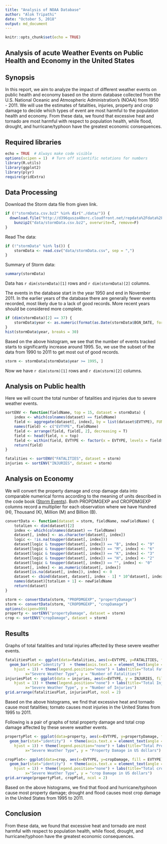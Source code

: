 ```yaml
---
title: "Analysis of NOAA Database"
author: "Alok Tripathi"
date: "October 5, 2018"
output: md_document
---
```


```r
knitr::opts_chunk$set(echo = TRUE)
```

## Analysis of acute Weather Events on Public Health and Economy in the United States

## Synopsis

In this report, we aim to analyze the impact of different weather events on public health and economy based on the storm database collected from the U.S. National Oceanic and Atmospheric Administration's (NOAA) from 1950 - 2011. We will use the estimates of fatalities, injuries, property and crop damage to decide which types of event are most harmful to the population health and economy. From these data, we found that excessive heat and tornado are most harmful with respect to population health, while flood, drought, and hurricane/typhoon have the greatest economic consequences.

## Required libraries

```r
echo = TRUE  # Always make code visible
options(scipen = 1)  # Turn off scientific notations for numbers
library(R.utils)
library(ggplot2)
library(plyr)
require(gridExtra)
```

## Data Processing

Download the Storm data file from given link.
```r
if (!"stormData.csv.bz2" %in% dir("./data/")) {
  download.file("http://d396qusza40orc.cloudfront.net/repdata%2Fdata%2FStormData.csv.bz2", destfile = "data/stormData.csv.bz2")
    bunzip2("data/stormData.csv.bz2", overwrite=T, remove=F)
}
```

Read The data:

```r
if (!"stormData" %in% ls()) {
    stormData <- read.csv("data/stormData.csv", sep = ",")
}
```

Summary of Storm data: 

```r
summary(stormData)
```

Data has `r dim(stormData)[1]` rows and `r dim(stormData)[2]` columns.

The events in the database start in the year 1950 and end in November 2011. In the earlier years of the database there are generally fewer events recorded, most likely due to a lack of good records. More recent years should be considered more complete.

```r
if (dim(stormData)[2] == 37) {
    stormData$year <- as.numeric(format(as.Date(stormData$BGN_DATE, format = "%m/%d/%Y %H:%M:%S"), "%Y"))
}
hist(stormData$year, breaks = 30)
```

Based on the above histogram, we see that the number of events tracked starts to significantly increase around 1995. So, we use the subset of the data from 1990 to 2011 to get most out of good records.

```r
storm <- stormData[stormData$year >= 1995, ]

```

Now we have `r dim(storm)[1]` rows and `r dim(storm)[2]` columns.

## Analysis on Public health

Here we will count the total number of fatalities and injuries due to severe weather events.

```r
sortENV <- function(fieldName, top = 15, dataset = stormData) {
    index <- which(colnames(dataset) == fieldName)
    field <- aggregate(dataset[, index], by = list(dataset$EVTYPE), FUN = "sum")
    names(field) <- c("EVTYPE", fieldName)
    field <- arrange(field, field[, 2], decreasing = T)
    field <- head(field, n = top)
    field <- within(field, EVTYPE <- factor(x = EVTYPE, levels = field$EVTYPE))
    return(field)
}

fatalities <- sortENV("FATALITIES", dataset = storm)
injuries <- sortENV("INJURIES", dataset = storm)

```


## Analysis on Economy

We will convert the property damage and crop damage data into comparable numerical forms according to the meaning of units described in the code book ([Storm Events](https://d396qusza40orc.cloudfront.net/repdata%2Fpeer2_doc%2Fpd01016005curr.pdf)). Both PROPDMGEXP and CROPDMGEXP columns record a multiplier for each observation where we have Hundred (H), Thousand (K), Million (M) and Billion (B).

```r
convertData <- function(dataset = storm, fieldName, newFieldName) {
    totalLen <- dim(dataset)[2]
    index <- which(colnames(dataset) == fieldName)
    dataset[, index] <- as.character(dataset[, index])
    logic <- !is.na(toupper(dataset[, index]))
    dataset[logic & toupper(dataset[, index]) == "B", index] <- "9"
    dataset[logic & toupper(dataset[, index]) == "M", index] <- "6"
    dataset[logic & toupper(dataset[, index]) == "K", index] <- "3"
    dataset[logic & toupper(dataset[, index]) == "H", index] <- "2"
    dataset[logic & toupper(dataset[, index]) == "", index] <- "0"
    dataset[, index] <- as.numeric(dataset[, index])
    dataset[is.na(dataset[, index]), index] <- 0
    dataset <- cbind(dataset, dataset[, index - 1] * 10^dataset[, index])
    names(dataset)[totalLen + 1] <- newFieldName
    return(dataset)
}

storm <- convertData(storm, "PROPDMGEXP", "propertyDamage")
storm <- convertData(storm, "CROPDMGEXP", "cropDamage")
options(scipen=999)
property <- sortENV("propertyDamage", dataset = storm)
crop <- sortENV("cropDamage", dataset = storm)
```

## Results

Graphs of total fatalities and total injuries affected by these severe weather events.

```r
fatalitiesPlot <- ggplot(data=fatalities, aes(x=EVTYPE, y=FATALITIES, fill = EVTYPE)) +
  geom_bar(stat="identity")  + theme(axis.text.x = element_text(angle = 45, 
    hjust = 1)) + theme(legend.position="none") + labs(title="Total Fatalities by Severe Weather\n Events in the U.S.\n from 1995 - 2011", 
         x="Severe Weather Type", y = "Number of Fatalities")
injuriesPlot <- ggplot(data = injuries, aes(x=EVTYPE, y = INJURIES, fill = EVTYPE)) + geom_bar(stat = "identity") + theme(axis.text.x = element_text(angle = 45, 
    hjust = 1)) + theme(legend.position="none") + labs(title="Total Injuries by Severe Weather\n Events in the U.S.\n from 1995 - 2011", 
         x="Severe Weather Type", y = "Number of Injuries")
grid.arrange(fatalitiesPlot, injuriesPlot, ncol = 2)
```

Based on the above histograms, we find that excessive heat and tornado cause most fatalities; tornato causes most injuries in the United States from 1995 to 2011.

Following is a pair of graphs of total property damage and total crop damage affected by these severe weather events.

```r
propertyPlot <- ggplot(data=property, aes(x=EVTYPE, y=propertyDamage, fill = EVTYPE)) +
  geom_bar(stat="identity")  + theme(axis.text.x = element_text(angle = 45, 
    hjust = 1)) + theme(legend.position="none") + labs(title="Total Property Damage by\n Severe Weather Events in\n the U.S. from 1995 - 2011", 
         x="Severe Weather Type", y = "Property Damage in US dollars")

cropPlot<- ggplot(data=crop, aes(x=EVTYPE, y=cropDamage, fill = EVTYPE)) +
  geom_bar(stat="identity")  + theme(axis.text.x = element_text(angle = 45, 
    hjust = 1)) + theme(legend.position="none") + labs(title="Total crop Damage by\n Severe Weather Events in\n the U.S. from 1995 - 2011", 
         x="Severe Weather Type", y = "crop Damage in US dollars")
grid.arrange(propertyPlot, cropPlot, ncol = 2)
```

Based on the above histograms, we find that flood and hurricane/typhoon cause most property damage; drought and flood causes most crop damage in the United States from 1995 to 2011.

## Conclusion

From these data, we found that excessive heat and tornado are most harmful with respect to population health, while flood, drought, and hurricane/typhoon have the greatest economic consequences.


